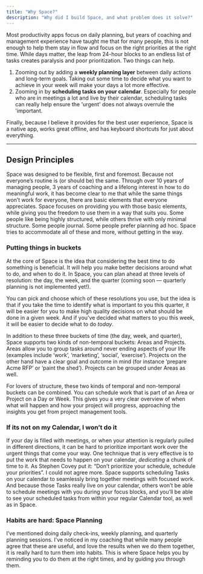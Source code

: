 ```yaml
---
title: "Why Space?"
description: "Why did I build Space, and what problem does it solve?"
---
```


Most productivity apps focus on daily planning, but years of coaching and management experience have taught me that for many people, this is not enough to help them stay in flow and focus on the right priorities at the right time. While days matter, the leap from 24-hour blocks to an endless list of tasks creates paralysis and poor prioritization. Two things can help.

1. Zooming out by adding a **weekly planning layer** between daily actions and long-term goals. Taking out some time to decide what you want to achieve in your week will make your days a lot more effective.
2. Zooming in by **scheduling tasks on your calendar**. Especially for people who are in meetings a lot and live by their calendar, scheduling tasks can really help ensure the 'urgent' does not always overrule the 'important.

Finally, because I believe it provides for the best user experience, Space is a native app, works great offline, and has keyboard shortcuts for just about everything.

---

## Design Principles

Space was designed to be flexible, first and foremost. Because not everyone’s routine is (or should be) the same. Through over 10 years of managing people, 3 years of coaching and a lifelong interest in how to do meaningful work, it has become clear to me that while the same things won’t work for everyone, there are basic elements that everyone appreciates. Space focuses on providing you with those basic elements, while giving you the freedom to use them in a way that suits you. Some people like being highly structured, while others thrive with only minimal structure. Some people journal. Some people prefer planning ad hoc. Space tries to accommodate all of these and more, without getting in the way.

### Putting things in buckets

At the core of Space is the idea that considering the best *time* to do something is beneficial. It will help you make better decisions around what to do, and when to do it. In Space, you can plan ahead at three levels of resolution: the day, the week, and the quarter (coming soon — quarterly planning is not implemented yet!). 

You can pick and choose which of these resolutions you use, but the idea is that if you take the time to identify what is important to you this quarter, it will be easier for you to make high quality decisions on what should be done in a given week. And if you’ve decided what matters to you this week, it will be easier to decide what to do *today*.

In addition to these three buckets of time (the day, week, and quarter), Space supports two kinds of non-temporal buckets: Areas and Projects. Areas allow you to group tasks around never ending aspects of your life (examples include ‘work’, ‘marketing’, ‘social’, ‘exercise’). Projects on the other hand have a clear goal and outcome in mind (for instance ‘prepare Acme RFP’ or ‘paint the shed’). Projects can be grouped under Areas as well.

For lovers of structure, these two kinds of temporal and non-temporal buckets can be combined. You can schedule work that is part of an Area or Project on a Day or Week. This gives you a very clear overview of when what will happen and how your project will progress, approaching the insights you get from project management tools.

### If its not on my Calendar, I won’t do it

If your day is filled with meetings, or when your attention is regularly pulled in different directions, it can be hard to prioritize important work over the urgent things that come your way. One technique that is very effective is to put the work that needs to happen on your calendar, *dedicating* a chunk of time to it. As Stephen Covey put it: “Don’t prioritize your schedule, schedule your priorities”. I could not agree more. Space supports scheduling Tasks on your calendar to seamlessly bring together meetings with focused work. And because those Tasks really live on your calendar, others won’t be able to schedule meetings with you during your focus blocks, and you’ll be able to see your scheduled tasks from within your regular Calendar tool, as well as in Space.

### Habits are hard: Space Planning

I’ve mentioned doing daily check-ins, weekly planning, and quarterly planning sessions. I’ve noticed in my coaching that while many people agree that these are useful, and love the results when we do them together, it is really hard to turn them into habits. This is where Space helps you by reminding you to do them at the right times, and by guiding you through them.

